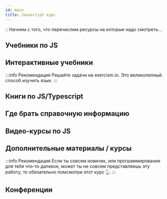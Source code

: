 ```yaml
---
id: main
title: Javascript курс
---
```



::
Начнем с того, что перечислим ресурсы на которые надо смотреть...

## Учебники по JS

<Link
    title="Современный учебник JavaScript"
    caption="Книга/учебник от Ильи Кантора"
    href="https://learn.javascript.ru/"
    image="https://learn.javascript.ru/img/site_preview_ru_1200x630.png"
/>

## Интерактивные учебники

<Link
    title="FreeCodeCamp"
    caption="Интерактивный учебник по JS"
    href="https://www.freecodecamp.org/learn"
    image="https://external-content.duckduckgo.com/iu/?u=https%3A%2F%2Fcdn-images-1.medium.com%2Fmax%2F1600%2F1*eDaRLwBlwmjCpkeeqRM4vw.png&f=1&nofb=1"
/>

<Link
    title="Exercism"
    caption="Интерактивные учебники по языкам"
    href="https://exercism.io/"
    image="https://assets.exercism.io/assets/logo-green-42c077c0695f4f31d2e4f098494ac4d0056810191bbe5b631c553ad9a4701d55.png"
/>

:::info Рекомендация
Решайте задачи на exercism.io. Это великолепный способ изучить язык.
:::

## Книги по JS/Typescript

<Link
    title="You dont know JS"
    href="https://github.com/getify/You-Dont-Know-JS"
    image="https://images-na.ssl-images-amazon.com/images/I/71mKvD89oEL.jpg"
/>

<Link
    title="Typescript 3.8 definitive guide"
    caption="Отличная книга по TS"
    href="https://nauchikus.github.io/typescript-definitive-guide/"
    image="https://nauchikus.github.io/typescript-definitive-guide/assets/images/book-cover-with-ufo-v3-8.png"
/>

## Где брать справочную информацию

<Link
    title="MDN"
    caption="За справкой идите на этот ресурс"
    href="https://developer.mozilla.org/ru/docs/Web/JavaScript"
    image="https://upload.wikimedia.org/wikipedia/commons/thumb/9/98/MDN_Web_Docs.svg/1280px-MDN_Web_Docs.svg.png"
/>

## Видео-курсы по JS

<Link
    title="Курс от Sorax"
    href="https://www.youtube.com/watch?v=H6G63NKRSi8&list=PL363QX7S8MfSxcHzvkNEqMYbOyhLeWwem"
    caption="Достаточно старенький, но хороший курс"
    image="https://i.ytimg.com/vi/H6G63NKRSi8/maxresdefault.jpg"
/>

<Link
    title="Курс от Хекслет"
    href="https://www.youtube.com/watch?v=aGTjRU7Dp20&list=PLo6puixMwuSNxJCgadaaavKqq4-ocKPrR"
    image="https://i.ytimg.com/vi_webp/aGTjRU7Dp20/maxresdefault.webp"
/>

## Дополнительные материалы / курсы

<Link
    title="Курс по основам программирования"
    href="https://www.youtube.com/watch?v=rrRZZ_3licM&list=PLo6puixMwuSMIB7x6MNBTNQA3P3Mqo_33"
    image="https://i.ytimg.com/vi_webp/rrRZZ_3licM/maxresdefault.webp"
/>

<Link
    title="Курс по основам программирования (CS50)"
    href="https://www.youtube.com/playlist?list=PLawfWYMUziZqyUL5QDLVbe3j5BKWj42E5"
    image="https://i.ytimg.com/vi/Sy_wba7l1UU/hqdefault.jpg?sqp=-oaymwEXCNACELwBSFryq4qpAwkIARUAAIhCGAE=&rs=AOn4CLBbBzv9Misrl_Jc4rDxIBDxaxBpSw"
    caption="Must have для каждого новичка!"
/>

:::info Рекомендация
Если ты совсем новичек, или программирование для тебя что-то далекое, может ты не совсем представляешь
эту работу, то обязательно помсмотри этот курс 👆.
:::

<Link
    title="Курс по Git"
    href="https://www.youtube.com/watch?v=QkY8lXZuiqQ&list=PLDyvV36pndZHkDRik6kKF6gSb0N0W995h"
    image="https://i.ytimg.com/vi/QkY8lXZuiqQ/maxresdefault.jpg"
    caption="Великолепный скринкаст по Git от Ильи Кантора"
/>

<Link
    title="Компьютерные сети, учебный курс."
    href="https://www.youtube.com/playlist?list=PLtPJ9lKvJ4oiNMvYbOzCmWy6cRzYAh9B1"
    image="https://i.ytimg.com/vi/OLFA0soYGhw/hqdefault.jpg?sqp=-oaymwEXCNACELwBSFryq4qpAwkIARUAAIhCGAE=&rs=AOn4CLDWskTU4pULLrCMJ41INIY24mW0wg"
    caption="Обязательно к просмотру"
/>

<Link
    title="Книга по SOLID"
    href="https://ota-solid.now.sh/"
    image="https://external-content.duckduckgo.com/iu/?u=https%3A%2F%2Ftse1.mm.bing.net%2Fth%3Fid%3DOIP.9gS6fNgUZz2xTZe3mUVB_QHaDa%26pid%3DApi&f=1"
/>

## Конференции

<Link
    title="HolyJS"
    href="https://www.youtube.com/channel/UC2Jwo4Q0s-ucjGseHP8XUSQ/featured"
    image="https://yt3.ggpht.com/a/AATXAJyaRFvMVQRwQocYgK668BgwMfAUTyBsItaocsiS=s288-c-k-c0xffffffff-no-rj-mo"
    caption="Лучшая конфа на русском языке"
/>
